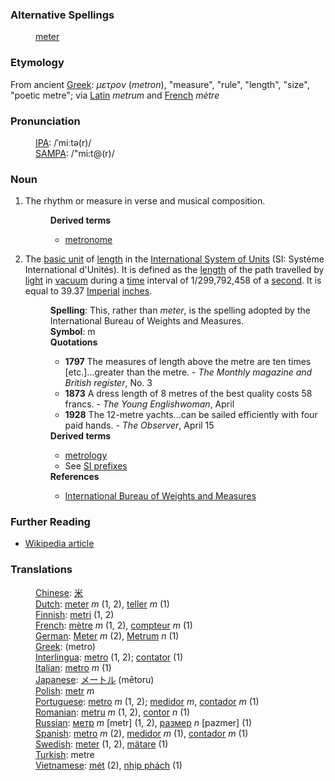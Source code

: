 ===Alternative Spellings===
:[[meter]]
===Etymology===
From ancient [[Greek]]: ''&#956;&#949;&#964;&#961;&#959;&#957;'' (''metron''), "measure", "rule", "length", "size", "poetic metre"; via [[Latin]] ''metrum'' and [[French]] ''mètre''
===Pronunciation===
:[[International Phonetic Alphabet|IPA]]: /ˈmiːtə(r)/
:[[SAMPA]]: /"mi:t@(r)/

===Noun===
#The rhythm or measure in verse and musical composition.
#:'''Derived terms'''
#:*[[metronome]]
#The [[SI base unit|basic unit]] of [[length]] in the [[International System of Units]] (SI: Systéme International d'Unités). It is defined as the [[length]] of the path travelled by [[light]] in [[vacuum]] during a [[time]] interval of 1/299,792,458 of a [[second]]. It is equal to 39.37 [[Imperial]] [[inch]]es.
#:'''Spelling''': This, rather than ''meter'', is the spelling adopted by the International Bureau of Weights and Measures.
#:'''Symbol''': m
#:'''Quotations'''
#:*'''1797''' The measures of length above the metre are ten times [etc.]...greater than the metre. - ''The Monthly magazine and British register'', No. 3
#:*'''1873''' A dress length of 8 metres of the best quality costs 58 francs. - ''The Young Englishwoman'', April
#:*'''1928''' The 12-metre yachts...can be sailed efficiently with four paid hands. - ''The Observer'', April 15
#:'''Derived terms'''
#:*[[metrology]]
#:*See [http://www1.bipm.org/en/si/prefixes.html SI prefixes]
#:'''References'''
#:*[http://www1.bipm.org/en/si/base_units/metre.html International Bureau of Weights and Measures]

===Further Reading===
* [[w:metre|Wikipedia article]]

===Translations===
:[[Chinese]]: [[米]]
:[[Dutch]]: [[meter]] ''m'' (1, 2), [[teller]] ''m'' (1)
:[[Finnish]]: [[metri]] (1, 2)
:[[French]]: [[mètre]] ''m'' (1, 2), [[compteur]] ''m'' (1)
:[[German]]: [[Meter]] ''m'' (2), [[Metrum]] ''n'' (1)
:[[Greek]]: [[ ]] (metro)
:[[Interlingua]]: [[metro]] (1, 2); [[contator]] (1)
:[[Italian]]: [[metro]] ''m'' (1)
:[[Japanese]]: [[メートル]] (mētoru)
:[[Polish]]: [[metr]] ''m''
:[[Portuguese]]: [[metro]] ''m'' (1, 2); [[medidor]] ''m'', [[contador]] ''m'' (1)
:[[Romanian]]: [[metru]] ''m'' (1, 2), [[contor]] ''n'' (1)
:[[Russian]]: [[метр]] ''m'' [metr] (1, 2), [[размер]] ''n'' [pazmer] (1)
:[[Spanish]]: [[metro]] ''m'' (2), [[medidor]] ''m'' (1), [[contador]] ''m'' (1)
:[[Swedish]]: [[meter]] (1, 2), [[mätare]] (1)
:[[Turkish]]: metre
:[[Vietnamese]]: [[mét]] (2), [[nhịp phách]] (1)